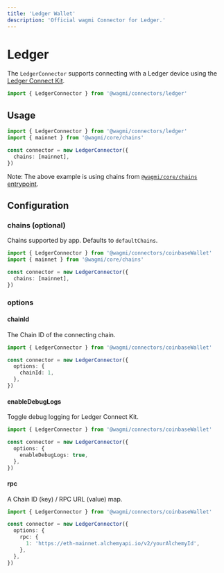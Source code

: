 ```yaml
---
title: 'Ledger Wallet'
description: 'Official wagmi Connector for Ledger.'
---
```


# Ledger

The `LedgerConnector` supports connecting with a Ledger device using the [Ledger Connect Kit](https://developers.ledger.com/docs/connect/introduction/).

```ts
import { LedgerConnector } from '@wagmi/connectors/ledger'
```

## Usage

```ts
import { LedgerConnector } from '@wagmi/connectors/ledger'
import { mainnet } from '@wagmi/core/chains'

const connector = new LedgerConnector({
  chains: [mainnet],
})
```

Note: The above example is using chains from [`@wagmi/core/chains` entrypoint](/react/chains#wagmichains).

## Configuration

### chains (optional)

Chains supported by app. Defaults to `defaultChains`.

```ts {5}
import { LedgerConnector } from '@wagmi/connectors/coinbaseWallet'
import { mainnet } from '@wagmi/core/chains'

const connector = new LedgerConnector({
  chains: [mainnet],
})
```

### options

#### chainId

The Chain ID of the connecting chain.

```ts {5}
import { LedgerConnector } from '@wagmi/connectors/coinbaseWallet'

const connector = new LedgerConnector({
  options: {
    chainId: 1,
  },
})
```

#### enableDebugLogs

Toggle debug logging for Ledger Connect Kit.

```ts {5}
import { LedgerConnector } from '@wagmi/connectors/coinbaseWallet'

const connector = new LedgerConnector({
  options: {
    enableDebugLogs: true,
  },
})
```

#### rpc

A Chain ID (key) / RPC URL (value) map.

```ts {5-7}
import { LedgerConnector } from '@wagmi/connectors/coinbaseWallet'

const connector = new LedgerConnector({
  options: {
    rpc: {
      1: 'https://eth-mainnet.alchemyapi.io/v2/yourAlchemyId',
    },
  },
})
```
